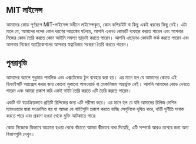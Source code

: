 ## MIT লাইসেন্স

<div className="h-2"/>

আমাদের কোড পূর্ণরূপে MIT-লাইসেন্স অধীনে লাইসেন্সকৃত, কোন কপিরাইট বা কিছু একই ধরনের কিছু নেই। এটা মানে যে, আমাদের দলের কোন ধরণের আতঙ্কের ঘটনায়, আপনি এখনও কোডটি ব্যবহার করতে পারেন এবং আপনার নিজের কোড তৈরি করতে কোন আইনি সমস্যা ছাড়াই করতে পারেন। আপনি এছাড়াও কোডটি ফর্ক করতে পারেন এবং আপনার নিজের অ্যাপ্লিকেশনের আপনার স্বত্বাধিকার সংস্করণ তৈরি করতে পারেন।

<div className="h-4"/>

## পুনরাবৃত্তি

<div className="h-2"/>

আমাদের অ্যাপে শুধুমাত্র পাবলিক এবং এক্সটেন্ডেড টুল ব্যবহার করা হয়। এর মানে হল যে আমাদের কোডে এই ডিভাইসটি অ্যাক্সেস করার জন্য কোনো লুকানো পাসওয়ার্ড বা মেকানিজম অন্তর্ভুক্ত নেই। আপনি আমাদের কোড দেখতে পারেন এবং আমরা প্রকাশ করি একই বাইট তৈরি করতে এটি তৈরি করতে পারেন।

<div className="h-2"/>

একটি বট স্বয়ংক্রিয়ভাবে প্রতিটি রিলিজের জন্য এটি পরীক্ষা করে। এর মানে হল যে যদি আমাদের রিলিজ মেশিন ম্যালওয়্যার দ্বারা সংক্রামিত হয় যা আমরা যে বাইটগুলি প্রকাশ করতে যাচ্ছি সেগুলিকে দূষিত করে, বটটি দুর্নীতি সনাক্ত করতে পারে এবং প্রকাশ হওয়া থেকে মুক্তি আটকাতে পারে৷

<div className="h-2"/>

কোড নিজেকে কিভাবে আক্রান্ত হওয়া থেকে বাঁচাতে আমরা কীভাবে বাধা দিয়েছি, এটি সম্পর্কে আরও তথ্যের জন্য অন্য বিভাগগুলি দেখুন।

